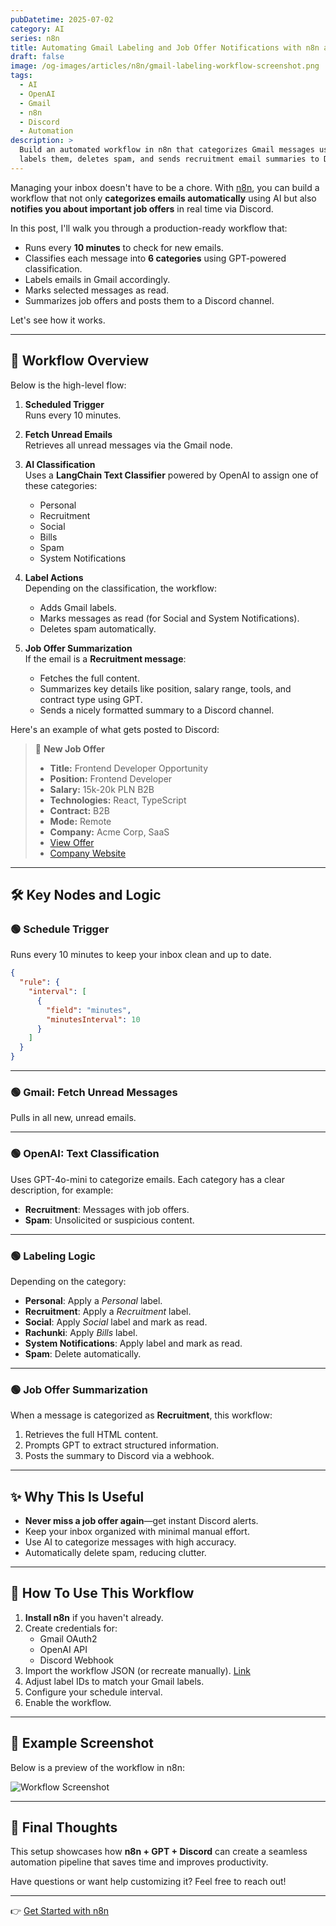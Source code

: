 ```yaml
---
pubDatetime: 2025-07-02
category: AI
series: n8n
title: Automating Gmail Labeling and Job Offer Notifications with n8n and OpenAI
draft: false
image: /og-images/articles/n8n/gmail-labeling-workflow-screenshot.png
tags:
  - AI
  - OpenAI
  - Gmail
  - n8n
  - Discord
  - Automation
description: >
  Build an automated workflow in n8n that categorizes Gmail messages using OpenAI,
  labels them, deletes spam, and sends recruitment email summaries to Discord.
---
```


Managing your inbox doesn't have to be a chore. With [n8n](https://n8n.io/), you can build a workflow that not only **categorizes emails automatically** using AI but also **notifies you about important job offers** in real time via Discord.

In this post, I'll walk you through a production-ready workflow that:

- Runs every **10 minutes** to check for new emails.
- Classifies each message into **6 categories** using GPT-powered classification.
- Labels emails in Gmail accordingly.
- Marks selected messages as read.
- Summarizes job offers and posts them to a Discord channel.

Let's see how it works.

---

## 🎯 Workflow Overview

Below is the high-level flow:

1. **Scheduled Trigger**  
   Runs every 10 minutes.

2. **Fetch Unread Emails**  
   Retrieves all unread messages via the Gmail node.

3. **AI Classification**  
   Uses a **LangChain Text Classifier** powered by OpenAI to assign one of these categories:
   - Personal
   - Recruitment
   - Social
   - Bills
   - Spam
   - System Notifications

4. **Label Actions**  
   Depending on the classification, the workflow:
   - Adds Gmail labels.
   - Marks messages as read (for Social and System Notifications).
   - Deletes spam automatically.

5. **Job Offer Summarization**  
   If the email is a **Recruitment message**:
   - Fetches the full content.
   - Summarizes key details like position, salary range, tools, and contract type using GPT.
   - Sends a nicely formatted summary to a Discord channel.

Here's an example of what gets posted to Discord:

> 💼 **New Job Offer**
>
> - **Title:** Frontend Developer Opportunity
> - **Position:** Frontend Developer
> - **Salary:** 15k-20k PLN B2B
> - **Technologies:** React, TypeScript
> - **Contract:** B2B
> - **Mode:** Remote
> - **Company:** Acme Corp, SaaS
> - [View Offer](https://...)
> - [Company Website](https://...)

---

## 🛠️ Key Nodes and Logic

### 🟢 Schedule Trigger
Runs every 10 minutes to keep your inbox clean and up to date.

```json
{
  "rule": {
    "interval": [
      {
        "field": "minutes",
        "minutesInterval": 10
      }
    ]
  }
}
```

---

### 🟢 Gmail: Fetch Unread Messages
Pulls in all new, unread emails.

---

### 🟢 OpenAI: Text Classification
Uses GPT-4o-mini to categorize emails.
Each category has a clear description, for example:

- **Recruitment**: Messages with job offers.
- **Spam**: Unsolicited or suspicious content.

---

### 🟢 Labeling Logic
Depending on the category:

- **Personal**: Apply a *Personal* label.
- **Recruitment**: Apply a *Recruitment* label.
- **Social**: Apply *Social* label and mark as read.
- **Rachunki**: Apply *Bills* label.
- **System Notifications**: Apply label and mark as read.
- **Spam**: Delete automatically.

---

### 🟢 Job Offer Summarization
When a message is categorized as **Recruitment**, this workflow:

1. Retrieves the full HTML content.
2. Prompts GPT to extract structured information.
3. Posts the summary to Discord via a webhook.

---

## ✨ Why This Is Useful

- **Never miss a job offer again**—get instant Discord alerts.
- Keep your inbox organized with minimal manual effort.
- Use AI to categorize messages with high accuracy.
- Automatically delete spam, reducing clutter.

---

## 🚀 How To Use This Workflow

1. **Install n8n** if you haven't already.
2. Create credentials for:
   - Gmail OAuth2
   - OpenAI API
   - Discord Webhook
3. Import the workflow JSON (or recreate manually). [Link](https://github.com/PilarczykM/AI-Notes/tree/main/n8n/gmail_label_and_notify)
4. Adjust label IDs to match your Gmail labels.
5. Configure your schedule interval.
6. Enable the workflow.

---

## 🧩 Example Screenshot

Below is a preview of the workflow in n8n:

![Workflow Screenshot](/og-images/articles/n8n/gmail-labeling-workflow-screenshot.png)

---

## 🌟 Final Thoughts

This setup showcases how **n8n + GPT + Discord** can create a seamless automation pipeline that saves time and improves productivity.

Have questions or want help customizing it? Feel free to reach out!

---

👉 [Get Started with n8n](https://n8n.io/)
